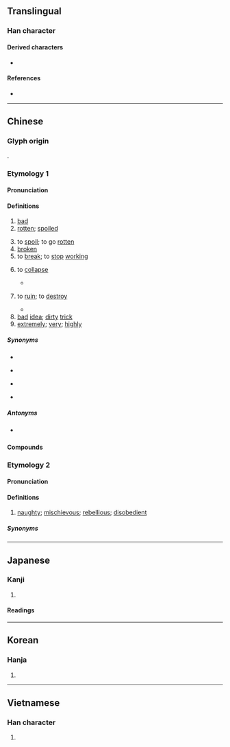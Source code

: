 {{also|壊|坏}}
{{character info}}
==Translingual==
{{Han simplified forms|壞|壊|坏}}

===Han character===
{{Han char|rn=32|rad=土|as=16|sn=19|four=44132|canj=GYWV|ids=⿰土褱}}

====Derived characters====
* {{l|mul|[[蘾]]}}

====References====
* {{Han ref|kx=0242.030|dkj=05590|dj=0481.270|hdz=10500.020|uh=58DE|ud=22750|bh=C361|bd=50017}}

----

==Chinese==

===Glyph origin===
{{Han etym}}
{{Han compound|土|褱|c1=s|c2=p|t1=earth|ls=psc}}.

===Etymology 1===
{{zh-forms|s=坏|alt=坯}}

====Pronunciation====
{{zh-pron
|m=huài
|m-s=
|c=waai6
|c-t=
|g=
|h=pfs=fái;gd=fai4
|j=
|mb=huōi
|md=huâi
|mn=hoāi/twv:hāi
|mn-t=huai6
|w=3hhua
|x=
|mc=y
|oc=y
|ma=y
|ca=LL-Q9186-Justinrleung-壞.wav
|cat=a,v,adv
}}

====Definitions====
{{zh-hanzi}}

# [[bad]]
# [[rotten]]; [[spoiled]]
#: {{zh-x|這 水果 壞 了。|This fruit is '''rotten'''.}}
#: {{zh-x|牛奶 壞 了。|The milk has '''gone bad'''.}}
# to [[spoil]]; to go [[rotten]]
# [[broken]] {{gl|non-functional}}
# to [[break]]; to [[stop]] [[working]]
#: {{zh-x|很 容易 壞|breaks very easily}}
#: {{zh-x|到 而家 都 仲 未 壞，真係 犀利。|It's amazing, it hasn't broken.|C}}
# {{lb|zh|classical}} to [[collapse]]
#* {{zh-x|諺 曰：「蠹 眾 而 木 折，隙 大 而 牆 壞。」|The saying runs: 'Many woodworms and the wood snaps, a large fissure and the wall '''collapses'''.'|ref=Shangjunshu}}
# {{lb|zh|classical}} to [[ruin]]; to [[destroy]]
#* {{zh-x|暴君 代作，壞 宮室 以 為{wéi} 汙池，民 無 所 安息。|Oppressive sovereigns arose one after another, who '''pulled down''' houses to make ponds and lakes, so that the people knew not where they could rest in quiet.|ref=Mencius}}
# [[bad]] [[idea]]; [[dirty]] [[trick]]
# [[extremely]]; [[very]]; [[highly]]

=====Synonyms=====
* {{s|bad}}
{{zh-dial}}
* {{s|to spoil}}
{{zh-syn-saurus|朽壞}}
* {{s|to ruin}}
{{zh-syn-saurus|損壞}}
* {{s|extremely}}
{{zh-syn-saurus|極其}}

=====Antonyms=====
* {{sense|bad}} {{zh-l|好}}

====Compounds====
{{zh-der|壞包兒|壞腸子|壞處|壞蛋|壞東西|壞分子|壞話|壞人|壞事|壞水|壞死|壞小子|壞心眼兒|壞血病|壞賬|壞主意|禮崩樂壞|損壞|敗壞|腐壞|破壞|破壞力}}

===Etymology 2===
{{zh-forms|s=坏|alt=獪,乖,契-Siyi}}
{{rfe|zh}}

====Pronunciation====
{{zh-pron
|c=kwaai4
|c-t=kai3
|cat=a
}}

====Definitions====
{{zh-hanzi}}

# {{lb|zh|Cantonese}} [[naughty]]; [[mischievous]]; [[rebellious]]; [[disobedient]]

=====Synonyms=====
{{zh-dial|頑皮}}

{{zh-cat|Beginning}}

----

==Japanese==
{{ja-kanji forms|壊|壞}}

===Kanji===
{{ja-kanji|grade=|rs=土16|shin=壊}}

# {{rfdef|ja|sort=土16}}

====Readings====
{{ja-readings
|goon=え<ゑ
|kanon=かい<くわい
|kun=こわ-す, こわ-れる, やぶ-る
|nanori=つち
}}

----

==Korean==

===Hanja===
{{ko-hanja|hangeul=[[괴]], [[회]]|mr=koe, hoe}}

# {{rfdef|ko|sort=土16}}

----

==Vietnamese==

===Han character===
{{vi-hantu|[[hoại]], [[hoải]], [[hoai]]|rs=土16}}

# {{rfdef|vi|sort=土16}}